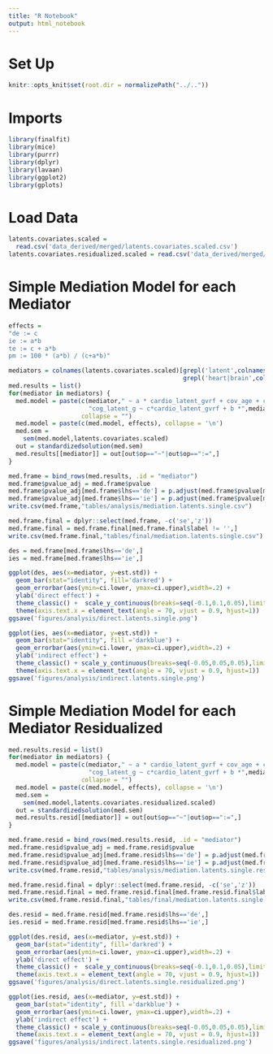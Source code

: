 ```yaml
---
title: "R Notebook"
output: html_notebook
---
```


# Set Up
```r
knitr::opts_knit$set(root.dir = normalizePath("../.."))
```

# Imports
```r
library(finalfit)
library(mice)
library(purrr)
library(dplyr)
library(lavaan)
library(ggplot2)
library(gplots)
```

# Load Data
```r
latents.covariates.scaled = 
  read.csv('data_derived/merged/latents.covariates.scaled.csv')
latents.covariates.residualized.scaled = read.csv('data_derived/merged/latents.covariates.residualized.scaled.csv')
```

# Simple Mediation Model for each Mediator 
```r
effects = 
"de := c
ie := a*b
te := c + a*b
pm := 100 * (a*b) / (c+a*b)"
```

```r
mediators = colnames(latents.covariates.scaled)[grepl('latent',colnames(latents.covariates.scaled)) &
                                                grepl('heart|brain',colnames(latents.covariates.scaled))]
med.results = list()
for(mediator in mediators) {
  med.model = paste(c(mediator," ~ a * cardio_latent_gvrf + cov_age + cov_sex\n",
                      "cog_latent_g ~ c*cardio_latent_gvrf + b *",mediator,"+cov_age + cov_sex"),
                    collapse = "")
  med.model = paste(c(med.model, effects), collapse = '\n')
  med.sem = 
    sem(med.model,latents.covariates.scaled)
  out = standardizedsolution(med.sem)
  med.results[[mediator]] = out[out$op=="~"|out$op==":=",]
}
```

```r
med.frame = bind_rows(med.results, .id = "mediator")
med.frame$pvalue_adj = med.frame$pvalue 
med.frame$pvalue_adj[med.frame$lhs=='de'] = p.adjust(med.frame$pvalue[med.frame$lhs=='de'],'BH')
med.frame$pvalue_adj[med.frame$lhs=='ie'] = p.adjust(med.frame$pvalue[med.frame$lhs=='ie'],'BH')
write.csv(med.frame,"tables/analysis/mediation.latents.single.csv")
```

```r
med.frame.final = dplyr::select(med.frame, -c('se','z'))
med.frame.final = med.frame.final[med.frame.final$label != '',]
write.csv(med.frame.final,"tables/final/mediation.latents.single.csv")
```

```r
des = med.frame[med.frame$lhs=='de',]
ies = med.frame[med.frame$lhs=='ie',]
```

```r
ggplot(des, aes(x=mediator, y=est.std)) + 
  geom_bar(stat="identity", fill='darkred') + 
  geom_errorbar(aes(ymin=ci.lower, ymax=ci.upper),width=.2) + 
  ylab('direct effect') + 
  theme_classic() +  scale_y_continuous(breaks=seq(-0.1,0.1,0.05),limits=c(-0.1,0.1)) +
  theme(axis.text.x = element_text(angle = 70, vjust = 0.9, hjust=1))
ggsave('figures/analysis/direct.latents.single.png')
```

```r
ggplot(ies, aes(x=mediator, y=est.std)) + 
  geom_bar(stat="identity", fill ='darkblue') + 
  geom_errorbar(aes(ymin=ci.lower, ymax=ci.upper),width=.2) + 
  ylab('indirect effect') + 
  theme_classic() + scale_y_continuous(breaks=seq(-0.05,0.05,0.05),limits=c(-0.075,0.075)) +
  theme(axis.text.x = element_text(angle = 70, vjust = 0.9, hjust=1))
ggsave('figures/analysis/indirect.latents.single.png')
```

# Simple Mediation Model for each Mediator Residualized

```r
med.results.resid = list()
for(mediator in mediators) {
  med.model = paste(c(mediator," ~ a * cardio_latent_gvrf + cov_age + cov_sex\n",
                      "cog_latent_g ~ c*cardio_latent_gvrf + b *",mediator,"+cov_age + cov_sex"),
                    collapse = "")
  med.model = paste(c(med.model, effects), collapse = '\n')
  med.sem = 
    sem(med.model,latents.covariates.residualized.scaled)
  out = standardizedsolution(med.sem)
  med.results.resid[[mediator]] = out[out$op=="~"|out$op==":=",]
}
```

```r
med.frame.resid = bind_rows(med.results.resid, .id = "mediator")
med.frame.resid$pvalue_adj = med.frame.resid$pvalue 
med.frame.resid$pvalue_adj[med.frame.resid$lhs=='de'] = p.adjust(med.frame.resid$pvalue[med.frame.resid$lhs=='de'],'BH')
med.frame.resid$pvalue_adj[med.frame.resid$lhs=='ie'] = p.adjust(med.frame.resid$pvalue[med.frame.resid$lhs=='ie'],'BH')
write.csv(med.frame.resid,"tables/analysis/mediation.latents.single.residualized.csv")
```

```r
med.frame.resid.final = dplyr::select(med.frame.resid, -c('se','z'))
med.frame.resid.final = med.frame.resid.final[med.frame.resid.final$label != '',]
write.csv(med.frame.resid.final,"tables/final/mediation.latents.single.residualized.csv")
```

```r
des.resid = med.frame.resid[med.frame.resid$lhs=='de',]
ies.resid = med.frame.resid[med.frame.resid$lhs=='ie',]
```

```r
ggplot(des.resid, aes(x=mediator, y=est.std)) + 
  geom_bar(stat="identity", fill='darkred') + 
  geom_errorbar(aes(ymin=ci.lower, ymax=ci.upper),width=.2) + 
  ylab('direct effect') + 
  theme_classic() +  scale_y_continuous(breaks=seq(-0.1,0.1,0.05),limits=c(-0.1,0.1)) +
  theme(axis.text.x = element_text(angle = 70, vjust = 0.9, hjust=1))
ggsave('figures/analysis/direct.latents.single.residualized.png')
```

```r
ggplot(ies.resid, aes(x=mediator, y=est.std)) + 
  geom_bar(stat="identity", fill ='darkblue') + 
  geom_errorbar(aes(ymin=ci.lower, ymax=ci.upper),width=.2) + 
  ylab('indirect effect') + 
  theme_classic() + scale_y_continuous(breaks=seq(-0.05,0.05,0.05),limits=c(-0.075,0.075)) +
  theme(axis.text.x = element_text(angle = 70, vjust = 0.9, hjust=1))
ggsave('figures/analysis/indirect.latents.single.residualized.png')
```